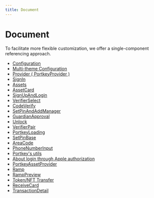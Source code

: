 ```yaml
---
title: Document
---
```


# Document

To facilitate more flexible customization, we offer a single-component referencing approach.

-   [Configuration](/docs/SDKs/UISDK/TypeScript/Document/Configuration.mdx)
-   [Multi-theme Configuration](/docs/SDKs/UISDK/TypeScript/Document/Multi-themeConfiguration.mdx)
-   [Provider ( PortkeyProvider )](/docs/SDKs/UISDK/TypeScript/Document/PortkeyProvider.mdx)
-   [SignIn](/docs/SDKs/UISDK/TypeScript/Document/SignIn.mdx)
-   [Assets](docs/SDKs/UISDK/TypeScript/Document/Assets.mdx)
-   [AssetCard](docs/SDKs/UISDK/TypeScript/Document/AssetCard.mdx)
-   [SignUpAndLogin](docs/SDKs/UISDK/TypeScript/Document/SignUpAndLogin.mdx)
-   [VerifierSelect](docs/SDKs/UISDK/TypeScript/Document/VerifierSelect.mdx)
-   [CodeVerify](docs/SDKs/UISDK/TypeScript/Document/CodeVerify.mdx)
-   [SetPinAndAddManager](docs/SDKs/UISDK/TypeScript/Document/SetPinAndAddManager.mdx)
-   [GuardianApproval](docs/SDKs/UISDK/TypeScript/Document/GuardianApproval.mdx)
-   [Unlock](docs/SDKs/UISDK/TypeScript/Document/Unlock.mdx)
-   [VerifierPair](docs/SDKs/UISDK/TypeScript/Document/VerifierPair.mdx)
-   [PortkeyLoading](docs/SDKs/UISDK/TypeScript/Document/PortkeyLoading.mdx)
-   [SetPinBase](docs/SDKs/UISDK/TypeScript/Document/SetPinBase.mdx)
-   [AreaCode](docs/SDKs/UISDK/TypeScript/Document/AreaCode.mdx)
-   [PhoneNumberInput](docs/SDKs/UISDK/TypeScript/Document/PhoneNumberInput.mdx)
-   [Portkey's utils](docs/SDKs/UISDK/TypeScript/Document/PortkeyUtils.mdx)
-   [About login through Apple authorization](docs/SDKs/UISDK/TypeScript/Document/AppleAuthLogin.mdx)
-   [PortkeyAssetProvider](docs/SDKs/UISDK/TypeScript/Document/PortkeyAssetProvider.mdx)
-   [Ramp](docs/SDKs/UISDK/TypeScript/Document/Ramp.mdx)
-   [RampPreview](docs/SDKs/UISDK/TypeScript/Document/RampPreview.mdx)
-   [Token/NFT Transfer](docs/SDKs/UISDK/TypeScript/Document/TokenNFTTransfer.mdx)
-   [ReceiveCard](docs/SDKs/UISDK/TypeScript/Document/ReceiveCard.mdx)
-   [TransactionDetail](docs/SDKs/UISDK/TypeScript/Document/TransactionDetail.mdx)